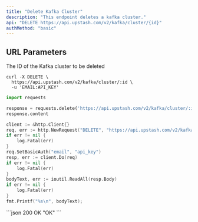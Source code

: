 ```yaml
---
title: "Delete Kafka Cluster"
description: "This endpoint deletes a kafka cluster."
api: "DELETE https://api.upstash.com/v2/kafka/cluster/{id}"
authMethod: "basic"
---
```


## URL Parameters

<ParamField path="id" type="string" required>
  The ID of the Kafka cluster to be deleted
</ParamField>

<RequestExample>

```shell curl
curl -X DELETE \
  https://api.upstash.com/v2/kafka/cluster/:id \
  -u 'EMAIL:API_KEY'
```

```python Python
import requests

response = requests.delete('https://api.upstash.com/v2/kafka/cluster/:id' auth=('EMAIL', 'API_KEY'))
response.content
```

```go Go
client := &http.Client{}
req, err := http.NewRequest("DELETE", "https://api.upstash.com/v2/kafka/cluster/:id", nil)
if err != nil {
    log.Fatal(err)
}
req.SetBasicAuth("email", "api_key")
resp, err := client.Do(req)
if err != nil {
    log.Fatal(err)
}
bodyText, err := ioutil.ReadAll(resp.Body)
if err != nil {
    log.Fatal(err)
}
fmt.Printf("%s\n", bodyText);
```

</RequestExample>

<ResponseExample>
```json 200 OK
"OK" 
```
</ResponseExample>
